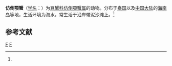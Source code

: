 {{Speciesbox
| taxon = Mortensenella forceps
| binomial_authority = (Rathbun, 1909)<ref name='id11909'>{{cite web| url =http://www.bioinfo.cn/db05/BjdwSpecies.php?action=view&id=11909| title =仿倒颚蟹| work =《中国动物物种编目数据库》| publisher =中国科学院微生物研究所| author =中国科学院动物研究所| accessdate =2009-04-28| deadurl =yes| archiveurl =https://web.archive.org/web/20160305071134/http://www.bioinfo.cn/db05/BjdwSpecies.php?action=view&id=11909| archivedate =2016-03-05}}</ref>
}}

'''仿倒颚蟹'''（[[学名|学名]]：{{lang|la|''Mortensenella forceps''}}）为[[豆蟹科|豆蟹科]][[仿倒颚蟹属|仿倒颚蟹属]]的动物。分布于[[泰国|泰国]]以及[[中国大陆|中国大陆]]的[[海南岛|海南岛]]等地，生活环境为海水，常生活于沿岸带泥沙滩上。<ref name='id11909'/>

== 参考文献 ==
{{reflist}}

{{螃蟹小作品}}
{{taxonbar}}
[[Category:_1909年描述的动物|F]]
[[Category:仿倒颚蟹属|F]]
